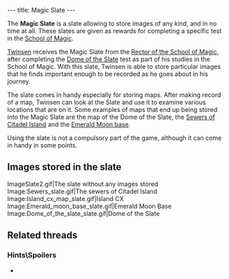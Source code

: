 ---
title: Magic Slate
---

{{twinsunica import}}{{Infobox Item
 |image=Slate.gif
 |type=reward
 |critical=acquired
 |magical=yes
 |unique=yes
 |lba1=
 |lba2=yes
 |upgrades=no
 |rowposition=2
 |columnposition=5
 |effect=unique
 |effectamount=
 |purpose=Storing images
 |combattype=none
 |powerlevel=none
 |rate=none
 |range=none
 |damage=none
}}

The '''Magic Slate''' is a slate allowing to store images of any kind, and in no time at all. These slates are given as rewards for completing a specific test in the [[School of Magic]].

[[Twinsen]] receives the Magic Slate from the [[Rector of the School of Magic]], after completing the [[Dome of the Slate]] test as part of his studies in the School of Magic. With this slate, Twinsen is able to store particular images that he finds important enough to be recorded as he goes about in his journey.

The slate comes in handy especially for storing maps. After making record of a map, Twinsen can look at the Slate and use it to examine various locations that are on it. Some examples of maps that end up being stored into the Magic Slate are the map of the Dome of the Slate, the [[Citadel Island sewers|Sewers of Citadel Island]] and the [[Emerald Moon base]].

Using the slate is not a compulsory part of the game, although it can come in handy in some points.

==Images stored in the slate==
<gallery>
ImageSlate2.gif|The slate without any images stored
Image:Sewers_slate.gif|The sewers of Citadel Island
Image:Island_cx_map_slate.gif|Island CX
Image:Emerald_moon_base_slate.gif|Emerald Moon Base
Image:Dome_of_the_slate_slate.gif|Dome of the Slate
</gallery>

==Related threads==
===Hints\Spoilers===
* {{thread|id=4398|title=Is it just me or...}}